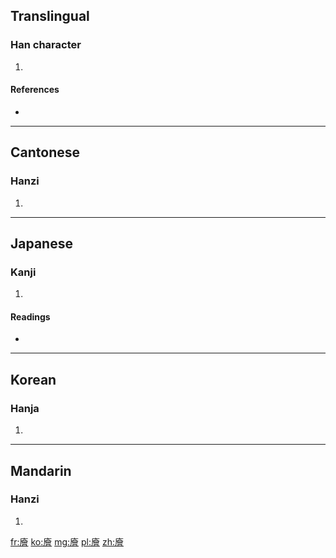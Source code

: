==Translingual==

===Han character===
{{Han char|rn=53|rad=广|as=13|sn=16|four=0026<sub>6</sub>|canj=戈人一日 (IOMA)}}

# {{defn|Han|sort=广13}}

====References====
* {{Han ref|kx=0351.110|dkj=09505|dj=0664.130|hdz=20905.120|uh=5EE5|ud=24293|bh=E973|bd=59763}}

----

==Cantonese==

===Hanzi===
{{yue-hanzi|jyut=|y=kwui2}}

# {{defn|Cantonese|sort=广13}}

----

==Japanese==

===Kanji===
{{ja-kanji|grade=|rs=广13}}

# {{defn|Japanese|sort=广13}}

====Readings====
* {{ja-readings|on=[[かい]] (kai), [[け]] (ke)|kun=[[まぐさぐら]] (magusagura), [[くら]] (kura)}}

----

==Korean==

===Hanja===
{{ko-hanja|hangeul=괴|rv=goe|mr=koe}}

# {{defn|Korean|sort=广13}}

----

==Mandarin==

===Hanzi===
{{cmn-hanzi|pin=[[kuài]] ([[kuai4]])|wg=k'uai<sup>4</sup>}}

# {{defn|Mandarin|sort=广13}}

[[fr:廥]]
[[ko:廥]]
[[mg:廥]]
[[pl:廥]]
[[zh:廥]]